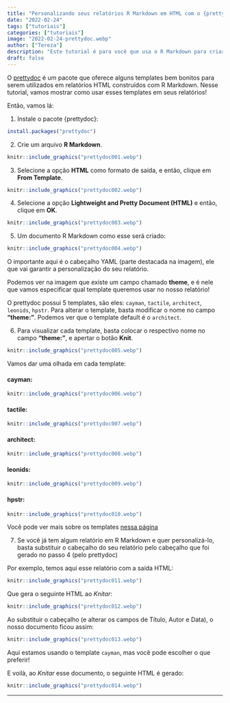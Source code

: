 ```yaml
---
title: "Personalizando seus relatórios R Markdown em HTML com o {prettydoc}"
date: "2022-02-24"
tags: ["tutoriais"]
categories: ["tutoriais"]
image: "2022-02-24-prettydoc.webp"
author: ["Tereza"]
description: "Este tutorial é para você que usa o R Markdown para criar relatórios em HTML e quer deixá-los mais bonitos e apresentáveis!"
draft: false
---
```


O [prettydoc](https://prettydoc.statr.me/) é um pacote que oferece alguns templates bem bonitos para serem utilizados em relatórios HTML construídos com R Markdown. Nesse tutorial, vamos mostrar como usar esses templates em seus relatórios!

Então, vamos lá:

1.  Instale o pacote {prettydoc}:

```r
install.packages("prettydoc")
```

2.  Crie um arquivo **R Markdown**.

```r
knitr::include_graphics("prettydoc001.webp")
```

3.  Selecione a opção **HTML** como formato de saída, e então, clique em **From Template**.

```r
knitr::include_graphics("prettydoc002.webp")
```

4.  Selecione a opção **Lightweight and Pretty Document (HTML)** e então, clique em **OK**.

```r
knitr::include_graphics("prettydoc003.webp")
```

5.  Um documento R Markdown como esse será criado:

```r
knitr::include_graphics("prettydoc004.webp")
```

O importante aqui é o cabeçalho YAML (parte destacada na imagem), ele que vai garantir a personalização do seu relatório.

Podemos ver na imagem que existe um campo chamado **theme**, e é nele que vamos especificar qual template queremos usar no nosso relatório!

O prettydoc possui 5 templates, são eles: `cayman`, `tactile`, `architect`, `leonids`, `hpstr`. Para alterar o template, basta modificar o nome no campo **"theme:"**. Podemos ver que o template default é o `architect`.

6.  Para visualizar cada template, basta colocar o respectivo nome no campo **"theme:"**, e apertar o botão **Knit**.

```r
knitr::include_graphics("prettydoc005.webp")
```

Vamos dar uma olhada em cada template:

#### cayman:

```r
knitr::include_graphics("prettydoc006.webp")
```

#### tactile:

```r
knitr::include_graphics("prettydoc007.webp")
```

#### architect:

```r
knitr::include_graphics("prettydoc008.webp")
```

#### leonids:

```r
knitr::include_graphics("prettydoc009.webp")
```

#### hpstr:

```r
knitr::include_graphics("prettydoc010.webp")
```

Você pode ver mais sobre os templates [nessa página](https://prettydoc.statr.me/themes.html)

7.  Se você já tem algum relatório em R Markdown e quer personalizá-lo, basta substituir o cabeçalho do seu relatório pelo cabeçalho que foi gerado no passo 4 (pelo prettydoc)

Por exemplo, temos aqui esse relatório com a saída HTML:

```r
knitr::include_graphics("prettydoc011.webp")
```

Que gera o seguinte HTML ao *Knitar*:

```r
knitr::include_graphics("prettydoc012.webp")
```

Ao substituir o cabeçalho (e alterar os campos de Título, Autor e Data), o nosso documento ficou assim:

```r
knitr::include_graphics("prettydoc013.webp")
```

Aqui estamos usando o template `cayman`, mas você pode escolher o que preferir!

E voilà, ao *Knitar* esse documento, o seguinte HTML é gerado:

```r
knitr::include_graphics("prettydoc014.webp")
```

------------------------------------------------------------------------
